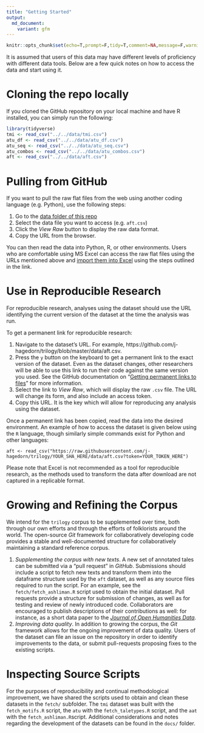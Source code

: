 ```yaml
---
title: "Getting Started"
output: 
  md_document:
    variant: gfm
---
```


```r
knitr::opts_chunk$set(echo=T,prompt=F,tidy=T,comment=NA,message=F,warning=F)
```

It is assumed that users of this data may have different levels of proficiency with different data tools.  Below are a few quick notes on how to access the data and start using it.

# Cloning the repo locally

If you cloned the GitHub repository on your local machine and have R installed, you can simply run the following:

```r
library(tidyverse)
tmi <- read_csv("../../data/tmi.csv")
atu_df <- read_csv("../../data/atu_df.csv")
atu_seq <- read_csv("../../data/atu_seq.csv")
atu_combos <- read_csv("../../data/atu_combos.csv")
aft <- read_csv("../../data/aft.csv")
```

# Pulling from GitHub

If you want to pull the raw flat files from the web using another coding language (e.g. Python), use the following steps:

1. Go to the [data folder of this repo](https://github.com/j-hagedorn/trilogy/tree/master/data)
2. Select the data file you want to access (e.g. `aft.csv`)
3. Click the *View Raw* button to display the raw data format.
4. Copy the URL from the browser.

You can then read the data into Python, R, or other environments.  Users who are comfortable using MS Excel can access the raw flat files using the URLs mentioned above and [import them into Excel](https://support.office.com/en-za/article/Import-or-export-text-txt-or-csv-files-5250ac4c-663c-47ce-937b-339e391393ba) using the steps outlined in the link.

# Use in Reproducible Research

For reproducible research, analyses using the dataset should use the URL identifying the current version of the dataset at the time the analysis was run.

To get a permanent link for reproducible research:

1. Navigate to the dataset's URL.  For example, https://github.com/j-hagedorn/trilogy/blob/master/data/aft.csv.
2. Press the `y` button on the keyboard to get a permanent link to the exact version of the dataset.  Even as the dataset changes, other researchers will be able to use this link to run their code against the same version you used.  See the GitHub documentation on "[Getting permanent links to files](https://docs.github.com/en/github/managing-files-in-a-repository/getting-permanent-links-to-files)" for more information.  
3. Select the link to *View Raw*, which will display the raw `.csv` file.  The URL will change its form, and also include an access token.
4. Copy this URL.  It is the key which will allow for reproducing any analysis using the dataset.

Once a permanent link has been copied, read the data into the desired environment.  An example of how to access the dataset is given below using the `R` language, though similarly simple commands exist for Python and other languages:

```
aft <- read_csv("https://raw.githubusercontent.com/j-hagedorn/trilogy/YOUR_SHA_HERE/data/aft.csv?token=YOUR_TOKEN_HERE")
```

Please note that Excel is not recommended as a tool for reproducible research, as the methods used to transform the data after download are not captured in a replicable format.

# Growing and Refining the Corpus {#grow}

We intend for the `trilogy` corpus to be supplemented over time, both through our own efforts and through the efforts of folklorists around the world.  The open-source *Git* framework for collaboratively developing code provides a stable and well-documented structure for collaboratively maintaining a standard reference corpus.
 
1. *Supplementing the corpus with new texts*. A new set of annotated tales can be submitted via a "pull request" in *GitHub*.  Submissions should include a script to fetch new texts and transform them into the dataframe structure used by the `aft` dataset, as well as any source files required to run the script.  For an example, see the `fetch/fetch_ashliman.R` script used to obtain the initial dataset.  Pull requests provide a structure for submission of changes, as well as for testing and review of newly introduced code.  Collaborators are encouraged to publish descriptions of their contributions as well: for instance, as a short data paper to the [*Journal of Open Humanities Data*](https://openhumanitiesdata.metajnl.com/).
2. *Improving data quality*. In addition to growing the corpus, the *Git* framework allows for the ongoing improvement of data quality.  Users of the dataset  can file an issue on the repository in order to identify improvements to the data, or submit pull-requests proposing fixes to the existing scripts.

# Inspecting Source Scripts

For the purposes of reproducibility and continual methodological improvement, we have shared the scripts used to obtain and clean these datasets in the `fetch/` subfolder.  The `tmi` dataset was built with the `fetch_motifs.R` script, the `atu` with the `fetch_taletypes.R` script, and the `aat` with the `fetch_ashliman.R`script.  Additional considerations and notes regarding the development of the datasets can be found in the `docs/` folder.
